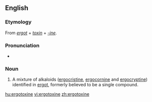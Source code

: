 ==English==

===Etymology===
From ''[[ergot]]'' + ''[[toxin]]'' + ''[[-ine]]''.

===Pronunciation===
* {{IPA|/ɜːɡəˈtɒksiːn/|lang=en}}

===Noun===
{{en-noun|-}}

# {{label|en|biochemistry}} A mixture of alkaloids ([[ergocristine]], [[ergocornine]] and [[ergocryptine]]) identified in [[ergot]], formerly believed to be a single compound.

[[hu:ergotoxine]]
[[vi:ergotoxine]]
[[zh:ergotoxine]]
